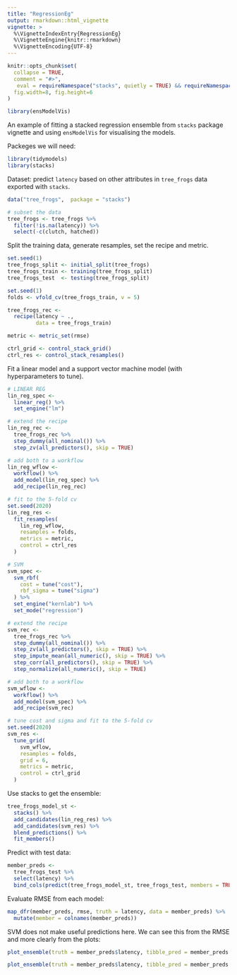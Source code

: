 ```yaml
---
title: "RegressionEg"
output: rmarkdown::html_vignette
vignette: >
  %\VignetteIndexEntry{RegressionEg}
  %\VignetteEngine{knitr::rmarkdown}
  %\VignetteEncoding{UTF-8}
---
```


```r
knitr::opts_chunk$set(
  collapse = TRUE,
  comment = "#>",
   eval = requireNamespace("stacks", quietly = TRUE) && requireNamespace("tidymodels", quietly = TRUE),
  fig.width=8, fig.height=6
)
```

```r
library(ensModelVis)
```


An example of fitting a stacked regression ensemble from `stacks` package vignette and using `ensModelVis` for visualising the models.

Packeges we will need:

```r
library(tidymodels)
library(stacks)
```


Dataset: predict `latency` based on other attributes in `tree_frogs` data exported with `stacks`. 

```r
data("tree_frogs",  package = "stacks")

# subset the data
tree_frogs <- tree_frogs %>%
  filter(!is.na(latency)) %>%
  select(-c(clutch, hatched))
```



Split the training data, generate resamples, set the recipe and metric.

```r

set.seed(1)
tree_frogs_split <- initial_split(tree_frogs)
tree_frogs_train <- training(tree_frogs_split)
tree_frogs_test  <- testing(tree_frogs_split)

set.seed(1)
folds <- vfold_cv(tree_frogs_train, v = 5)

tree_frogs_rec <- 
  recipe(latency ~ ., 
         data = tree_frogs_train)

metric <- metric_set(rmse)

ctrl_grid <- control_stack_grid()
ctrl_res <- control_stack_resamples()
```

Fit a linear model and a support vector machine model (with hyperparameters to tune).


```r
# LINEAR REG
lin_reg_spec <-
  linear_reg() %>%
  set_engine("lm")

# extend the recipe
lin_reg_rec <-
  tree_frogs_rec %>%
  step_dummy(all_nominal()) %>%
  step_zv(all_predictors(), skip = TRUE)

# add both to a workflow
lin_reg_wflow <- 
  workflow() %>%
  add_model(lin_reg_spec) %>%
  add_recipe(lin_reg_rec)

# fit to the 5-fold cv
set.seed(2020)
lin_reg_res <- 
  fit_resamples(
    lin_reg_wflow,
    resamples = folds,
    metrics = metric,
    control = ctrl_res
  )

# SVM
svm_spec <- 
  svm_rbf(
    cost = tune("cost"), 
    rbf_sigma = tune("sigma")
  ) %>%
  set_engine("kernlab") %>%
  set_mode("regression")

# extend the recipe
svm_rec <-
  tree_frogs_rec %>%
  step_dummy(all_nominal()) %>%
  step_zv(all_predictors(), skip = TRUE) %>%
  step_impute_mean(all_numeric(), skip = TRUE) %>%
  step_corr(all_predictors(), skip = TRUE) %>%
  step_normalize(all_numeric(), skip = TRUE)

# add both to a workflow
svm_wflow <- 
  workflow() %>% 
  add_model(svm_spec) %>%
  add_recipe(svm_rec)

# tune cost and sigma and fit to the 5-fold cv
set.seed(2020)
svm_res <- 
  tune_grid(
    svm_wflow, 
    resamples = folds, 
    grid = 6,
    metrics = metric,
    control = ctrl_grid
  )

```

Use stacks to get the ensemble:

```r
tree_frogs_model_st <- 
  stacks() %>%
  add_candidates(lin_reg_res) %>%
  add_candidates(svm_res) %>%
  blend_predictions() %>%
  fit_members()
```


Predict with test data:



```r
member_preds <- 
  tree_frogs_test %>%
  select(latency) %>%
  bind_cols(predict(tree_frogs_model_st, tree_frogs_test, members = TRUE))
```

Evaluate RMSE from each model:

```r
map_dfr(member_preds, rmse, truth = latency, data = member_preds) %>%
  mutate(member = colnames(member_preds))
```

SVM does not make useful predictions here. We can see this from the RMSE and more clearly from the plots:

```r
plot_ensemble(truth = member_preds$latency, tibble_pred = member_preds %>% select(-latency))

plot_ensemble(truth = member_preds$latency, tibble_pred = member_preds %>% select(-latency), facet = TRUE)
```

